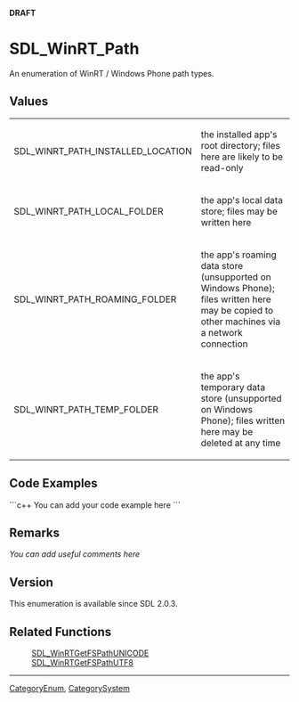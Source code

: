 <!-- pragma section-numbers off -->
<!-- pragma camelcase off -->
'''DRAFT'''

<!-- #*^*^*^*^*See http://wiki.libsdl.org/moin.cgi/SGEnumerations for details on editing this page*^*^*^*^* -->


= SDL_WinRT_Path =
An enumeration of WinRT / Windows Phone path types.




== Values ==
{|
|SDL_WINRT_PATH_INSTALLED_LOCATION
|the installed app's root directory; files here are likely to be read-only
|-
|SDL_WINRT_PATH_LOCAL_FOLDER
|the app's local data store; files may be written here
|-
|SDL_WINRT_PATH_ROAMING_FOLDER
|the app's roaming data store (unsupported on Windows Phone); files written here may be copied to other machines via a network connection
|-
|SDL_WINRT_PATH_TEMP_FOLDER
|the app's temporary data store (unsupported on Windows Phone); files written here may be deleted at any time
|}


== Code Examples ==
```c++
You can add your code example here
```

<!-- #Leave this section as-is unless you have a code example to put in.  In that case, replace You can add your code example here with your code example following the Style Guide instructions.  Leave the rest of the markup alone and delete this comment. -->


== Remarks ==
''You can add useful comments here''

<!-- #Leave this section as-is unless you have a remark to put in.  In that case, replace ''You can add useful comments here'' with your remark(s) following the Style Guide instructions.  Leave the rest of the markup alone and delete this comment. -->


== Version ==
This enumeration is available since SDL 2.0.3.


== Related Functions ==
:[[SDL_WinRTGetFSPathUNICODE]]
:[[SDL_WinRTGetFSPathUTF8]]
<!-- #Remove this section if empty -->

----
[[CategoryEnum]], [[CategorySystem]]
<!-- #See the Style Guide for instructions on editing the footer. -->
